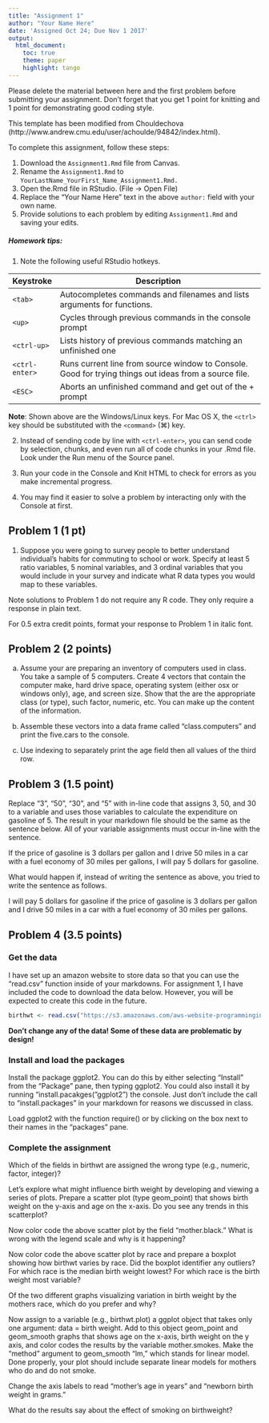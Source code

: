 ```yaml
---
title: "Assignment 1"
author: "Your Name Here"
date: 'Assigned Oct 24; Due Nov 1 2017'
output: 
  html_document:
    toc: true
    theme: paper
    highlight: tango
---
```


Please delete the material between here and the first problem before submitting your assignment. Don't forget that you get 1 point for knitting and 1 point for demonstrating good coding style. 

This template has been modified from Chouldechova (http://www.andrew.cmu.edu/user/achoulde/94842/index.html). 

To complete this assignment, follow these steps:

1. Download the `Assignment1.Rmd` file from Canvas. 
2. Rename the `Assignment1.Rmd` to `YourLastName_YourFirst_Name_Assignment1.Rmd.`
3. Open the.Rmd file in RStudio. (File -> Open File)
4. Replace the "Your Name Here" text in the above `author:` field with your own name.
5. Provide solutions to each problem by editing `Assignment1.Rmd` and saving your edits.

##### Homework tips:

1. Note the following useful RStudio hotkeys.

|Keystroke      | Description |
|----------------|-----------------------------------------------------------------------------|
| `<tab>`        | Autocompletes commands and filenames and lists arguments for functions.|
| `<up>`         | Cycles through previous commands in the console prompt |
| `<ctrl-up>`    | Lists history of previous commands matching an unfinished one |
| `<ctrl-enter>` | Runs current line from source window to Console. Good for trying things out ideas from a source file. |
| `<ESC>`        | Aborts an unfinished command and get out of the + prompt |

**Note**: Shown above are the Windows/Linux keys.  For Mac OS X, the `<ctrl>` key should be substituted with the `<command>` (&#8984;) key.

2. Instead of sending code by line with `<ctrl-enter>`, you can send code by selection, chunks, and even run all of code chunks in your .Rmd file. Look under the Run menu of the Source panel.

3. Run your code in the Console and Knit HTML to check for errors as you make incremental progress.

4. You may find it easier to solve a problem by interacting only with the Console at first. 

## Problem 1 (1 pt)

1.	Suppose you were going to survey people to better understand individual's habits for commuting to school or work. Specify at least 5 ratio variables, 5 nominal variables, and 3 ordinal variables that you would include in your survey and indicate what R data types you would map to these variables.

Note solutions to Problem 1 do not require any R code. They only require a response in plain text. 

For 0.5 extra credit points, format your response to Problem 1 in italic font.

## Problem 2 (2 points)

a. Assume your are preparing an inventory of computers used in class. You take a sample of 5 computers. Create 4 vectors that contain the computer make, hard drive space, operating system (either osx or windows only), age, and screen size. Show that the are the appropriate class (or type), such factor, numeric, etc. You can make up the content of the information. 

b. Assemble these vectors into a data frame called "class.computers" and print the five.cars to the console. 

c. Use indexing to separately print the age field then all values of the third row. 

## Problem 3 (1.5 point)

Replace "3", "50", "30", and "5" with in-line code that assigns 3, 50, and 30 to a variable and uses those variables to calculate the expenditure on gasoline of 5. The result in your markdown file should be the same as the sentence below. All of your variable assignments must occur in-line with the sentence. 

If the price of gasoline is 3 dollars per gallon and I drive 50 miles in a car with a fuel economy of 30 miles per gallons, I will pay 5 dollars for gasoline.

What would happen if, instead of writing the sentence as above, you tried to write the sentence as follows.  

I will pay 5 dollars for gasoline if the price of gasoline is 3 dollars per gallon and I drive 50 miles in a car with a fuel economy of 30 miles per gallons.

## Problem 4 (3.5 points)

### Get the data

I have set up an amazon website to store data so that you can use the "read.csv" function inside of your markdowns. For assignment 1, I have included the code to download the data below. However, you will be expected to create this code in the future. 

```r
birthwt <- read.csv("https://s3.amazonaws.com/aws-website-programminginrforanalytics-tbal0/data/birthwt.csv", header = TRUE)
```

**Don't change any of the data! Some of these data are problematic by design!**

### Install and load the packages

Install the package ggplot2. You can do this by either selecting "Install" from the "Package" pane, then typing ggplot2. You could also install it by running "install.pacakges("ggplot2") the console. Just don't include the call to "install.packages" in your markdown for reasons we discussed in class.

Load ggplot2 with the function require() or by clicking on the box next to their names in the "packages" pane. 

### Complete the assignment

Which of the fields in birthwt are assigned the wrong type (e.g., numeric, factor, integer)? 

Let's explore what might influence birth weight by developing and viewing a series of plots.  Prepare a scatter plot (type geom_point) that shows birth weight on the y-axis and age on the x-axis. Do you see any trends in this scatterplot? 

Now color code the above scatter plot by the field "mother.black." What is wrong with the legend scale and why is it happening? 

Now color code the above scatter plot by race and prepare a boxplot showing how birthwt varies by race. Did the boxplot identifier any outliers? For which race is the median birth weight lowest? For which race is the birth weight most variable? 

Of the two different graphs visualizing variation in birth weight by the mothers race, which do you prefer and why? 

Now assign to a variable (e.g., birthwt.plot) a ggplot object that takes only one argument: data = birth weight. Add to this object geom_point and geom_smooth graphs that shows age on the x-axis, birth weight on the y axis, and color codes the results by the variable mother.smokes. Make the "method" argument to geom_smooth "lm," which stands for linear model. Done properly, your plot should include separate linear models for mothers who do and do not smoke.  

Change the axis labels to read "mother's age in years" and "newborn birth weight in grams."

What do the results say about the effect of smoking on birthweight?
